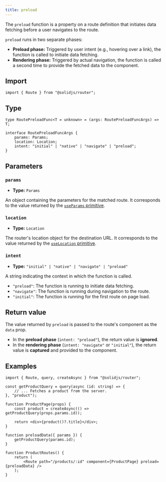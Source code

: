 ```yaml
---
title: preload
---
```


The `preload` function is a property on a route definition that initiates data fetching before a user navigates to the route.

`preload` runs in two separate phases:

- **Preload phase:**
  Triggered by user intent (e.g., hovering over a link), the function is called to initiate data fetching.
- **Rendering phase:**
  Triggered by actual navigation, the function is called a second time to provide the fetched data to the component.

## Import

```tsx
import { Route } from "@solidjs/router";
```

## Type

```tsx
type RoutePreloadFunc<T = unknown> = (args: RoutePreloadFuncArgs) => T;

interface RoutePreloadFuncArgs {
	params: Params;
	location: Location;
	intent: "initial" | "native" | "navigate" | "preload";
}
```

## Parameters

### `params`

- **Type:** `Params`

An object containing the parameters for the matched route.
It corresponds to the value returned by the [`useParams` primitive](/solid-router/reference/primitives/use-params).

### `location`

- **Type:** `Location`

The router's location object for the destination URL.
It corresponds to the value returned by the [`useLocation` primitive](/solid-router/reference/primitives/use-location).

### `intent`

- **Type:** `"initial" | "native" | "navigate" | "preload"`

A string indicating the context in which the function is called.

- `"preload"`:
  The function is running to initiate data fetching.
- `"navigate"`:
  The function is running during navigation to the route.
- `"initial"`:
  The function is running for the first route on page load.

## Return value

The value returned by `preload` is passed to the route's component as the `data` prop.

- In the **preload phase** (`intent: "preload"`), the return value is **ignored**.
- In the **rendering phase** (`intent: "navigate"` or `"initial"`), the return value is **captured** and provided to the component.

## Examples

```tsx
import { Route, query, createAsync } from "@solidjs/router";

const getProductQuery = query(async (id: string) => {
	// ... Fetches a product from the server.
}, "product");

function ProductPage(props) {
	const product = createAsync(() => getProductQuery(props.params.id));

	return <div>{product()?.title}</div>;
}

function preloadData({ params }) {
	getProductQuery(params.id);
}

function ProductRoutes() {
	return (
		<Route path="/products/:id" component={ProductPage} preload={preloadData} />
	);
}
```
